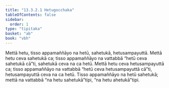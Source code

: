 ```yaml
---
title: "13.3.2.1 Hetugocchaka"
tableOfContents: false
sidebar:
  order: 1
type: "tipitaka"
basket: "ab"
book: "vbh"
---
```



<DynamicBreadcrumb />

<Division number="702" book="vbh">

<Paragraph number="2054" book="vbh">
Mettā hetu, tisso appamaññāyo na hetū, sahetukā, hetusampayuttā. Mettā hetu ceva sahetukā ca; tisso appamaññāyo na vattabbā “hetū ceva sahetukā cā”ti, sahetukā ceva na ca hetū. Mettā hetu ceva hetusampayuttā ca; tisso appamaññāyo na vattabbā “hetū ceva hetusampayuttā cā”ti, hetusampayuttā ceva na ca hetū. Tisso appamaññāyo na hetū sahetukā; mettā na vattabbā “na hetu sahetukā”tipi, “na hetu ahetukā”tipi.
</Paragraph>
</Division>
